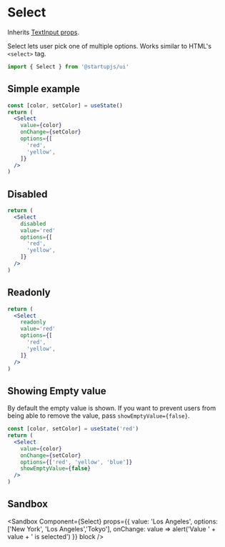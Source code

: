 
# Select

Inherits [TextInput props](/docs/forms/TextInput).

Select lets user pick one of multiple options. Works similar to HTML's `<select>` tag.

```jsx
import { Select } from '@startupjs/ui'
```

## Simple example

```jsx example
const [color, setColor] = useState()
return (
  <Select
    value={color}
    onChange={setColor}
    options={[
      'red',
      'yellow',
    ]}
  />
)
```

## Disabled

```jsx example
return (
  <Select
    disabled
    value='red'
    options={[
      'red',
      'yellow',
    ]}
  />
)
```

## Readonly

```jsx example
return (
  <Select
    readonly
    value='red'
    options={[
      'red',
      'yellow',
    ]}
  />
)
```

## Showing Empty value

By default the empty value is shown. If you want to prevent users from being able to remove the value, pass `showEmptyValue={false}`.

```jsx example
const [color, setColor] = useState('red')
return (
  <Select
    value={color}
    onChange={setColor}
    options={['red', 'yellow', 'blue']}
    showEmptyValue={false}
  />
)
```

## Sandbox

<Sandbox
  Component={Select}
  props={{
    value: 'Los Angeles',
    options: ['New York', 'Los Angeles','Tokyo'],
    onChange: value => alert('Value ' + value + ' is selected')
  }}
  block
/>
